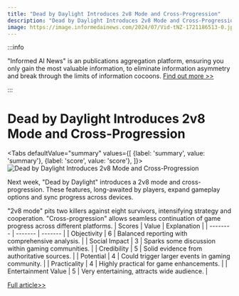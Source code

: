 ```yaml
---
title: "Dead by Daylight Introduces 2v8 Mode and Cross-Progression"
description: "Dead by Daylight Introduces 2v8 Mode and Cross-Progression"
image: https://image.informedainews.com/2024/07/Vid-tNZ-1721186513-0.jpg
---
```



:::info

"Informed AI News" is an publications aggregation platform, ensuring you only gain the most valuable information, to eliminate information asymmetry and break through the limits of information cocoons.  [Find out more >>](/)

:::

# Dead by Daylight Introduces 2v8 Mode and Cross-Progression


<Tabs
	defaultValue="summary"
	values={[
	{label: 'summary', value: 'summary'},
	{label: 'score', value: 'score'},
]}>
<TabItem value="summary">
<img
  src="https://image.informedainews.com/2024/07/Vid-tNZ-1721186513-0.jpg"
  alt="Dead by Daylight Introduces 2v8 Mode and Cross-Progression"
/>



Next week, "Dead by Daylight" introduces a 2v8 mode and cross-progression. These features, long-awaited by players, expand gameplay options and sync progress across devices.

"2v8 mode" pits two killers against eight survivors, intensifying strategy and cooperation. "Cross-progression" allows seamless continuation of game progress across different platforms.
</TabItem>
<TabItem value="score">
	| Scores     | Value   | Explanation |
	| -------- | ------- | ------- |
	| Objectivity  | 6    | Balanced reporting with comprehensive analysis.    |
	| Social Impact | 3     | Sparks some discussion within gaming communities.    |
	| Credibility    | 5    | Solid evidence from authoritative sources.    |
	| Potential    | 4    | Could trigger larger events in gaming community.    |
	| Practicality    | 4    | Highly practical for game enhancements.    |
	| Entertainment Value    | 5    | Very entertaining, attracts wide audience.    |
</TabItem>
</Tabs>

[Full article>>](https://www.ign.com/articles/dead-by-daylights-highly-requested-2v8-mode-out-next-week)
